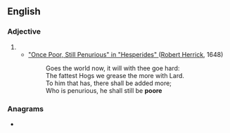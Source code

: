 {{also|Poore|pööre}}

==English==

===Adjective===
{{head|en|adjective}}

# {{obsolete spelling of|poor|lang=en}}
#* [[wikisource:en:Hesperides/Once Poor, Still Penurious| "Once Poor, Still Penurious" in "Hesperides" ]] ([[w:Robert Herrick (poet)|Robert Herrick]], 1648)
#*: Goes the world now, it will with thee goe hard:
#*: The fattest Hogs we grease the more with Lard.
#*: To him that has, there shall be added more;
#*: Who is penurious, he shall still be '''poore'''

===Anagrams===
* {{l|en|pooer}}
